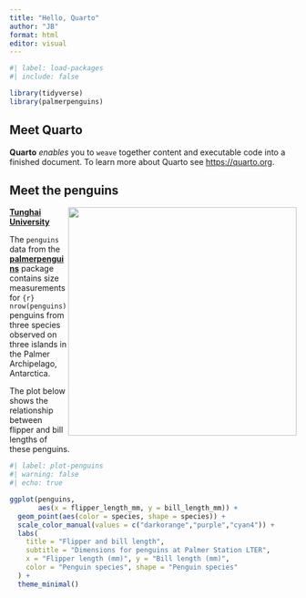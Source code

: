 ```yaml
---
title: "Hello, Quarto"
author: "JB"
format: html
editor: visual
---
```


```r
#| label: load-packages
#| include: false

library(tidyverse)
library(palmerpenguins)
```

## Meet Quarto

**Quarto** *enables* you to `weave` together content and executable code into a finished document. To learn more about Quarto see <https://quarto.org>.

## Meet the penguins

![](https://raw.githubusercontent.com/quarto-dev/quarto-web/main/docs/get-started/hello/rstudio/lter_penguins.png){style="float:right;" fig-alt="Illustration of three species of Palmer Archipelago penguins: Chinstrap, Gentoo, and Adelie. Artwork by @allison_horst." width="401"}

[**Tunghai University**](https://www.thu.edu.tw)

The `penguins` data from the [**palmerpenguins**](https://allisonhorst.github.io/palmerpenguins "palmerpenguins R package") package contains size measurements for `{r} nrow(penguins)` penguins from three species observed on three islands in the Palmer Archipelago, Antarctica.

The plot below shows the relationship between flipper and bill lengths of these penguins.

```r
#| label: plot-penguins
#| warning: false
#| echo: true

ggplot(penguins, 
       aes(x = flipper_length_mm, y = bill_length_mm)) +
  geom_point(aes(color = species, shape = species)) +
  scale_color_manual(values = c("darkorange","purple","cyan4")) +
  labs(
    title = "Flipper and bill length",
    subtitle = "Dimensions for penguins at Palmer Station LTER",
    x = "Flipper length (mm)", y = "Bill length (mm)",
    color = "Penguin species", shape = "Penguin species"
  ) +
  theme_minimal()
```
